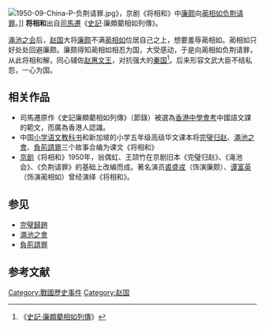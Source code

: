 [[File:1950-09-China-P-负荆请罪.jpg|thumb]]》，京剧《将相和》中[[廉颇|廉颇]]向[[蔺相如|蔺相如]][[负荆请罪|负荆请罪]]。]]
'''将相和'''出自[[司馬遷|司馬遷]]《[[史記|史記]]·廉頗藺相如列傳》。

[[渑池之会|渑池之会]]后，[[赵国|赵国]]大将[[廉颇|廉颇]]不满[[蔺相如|蔺相如]]位居自己之上，想要羞辱蔺相如。蔺相如只好处处回避廉颇。廉颇得知蔺相如相忍为国，大受感动，于是向蔺相如负荆请罪，从此将相和解，同心辅佐[[赵惠文王|赵惠文王]]，对抗强大的[[秦国|秦国]]<ref>《[[s:史記/卷081|史記·廉頗藺相如列傳]]》</ref>。后来形容文武大臣不结私怨，一心为国。

==相关作品==
*司馬遷原作《史記廉頗藺相如列傳》（節錄）被選為[[香港中學會考|香港中學會考]]中國語文課的範文，而廣為香港人認識。
*中国[[小学|小学]][[语文|语文]][[教科书|教科书]]和新加坡的小学五年级高级华文课本将[[完璧归赵|完璧归赵]]、[[澠池之會|澠池之會]]、[[負荊請罪|負荊請罪]]三个故事合编为课文《将相和》
*[[京剧|京剧]]《将相和》1950年，翁偶虹、王颉竹在京剧旧本《完璧归赵》、《渑池会》、《负荆请罪》的基础上改编而成。著名演员[[裘盛戎|裘盛戎]]（饰演廉颇）、[[谭富英|谭富英]]（饰演蔺相如）曾经演绎《将相和》。

==参见==
* [[完璧歸趙|完璧歸趙]]
* [[澠池之會|澠池之會]]
* [[負荊請罪|負荊請罪]]

==参考文献==
<div class="references-small">
<references />
</div>

{{戰國歷史事件}}

[[Category:戰國歷史事件|Category:戰國歷史事件]]
[[Category:赵国|Category:赵国]]